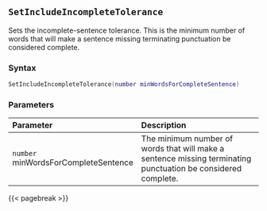 ## `SetIncludeIncompleteTolerance`

Sets the incomplete-sentence tolerance.
This is the minimum number of words that will make a sentence missing terminating punctuation be considered complete.

### Syntax {-}

``` .lua
SetIncludeIncompleteTolerance(number minWordsForCompleteSentence)
```

### Parameters {-}

**Parameter** | **Description**
| :-- | :-- |
`number` minWordsForCompleteSentence | The minimum number of words that will make a sentence missing terminating punctuation be considered complete.

{{< pagebreak >}}